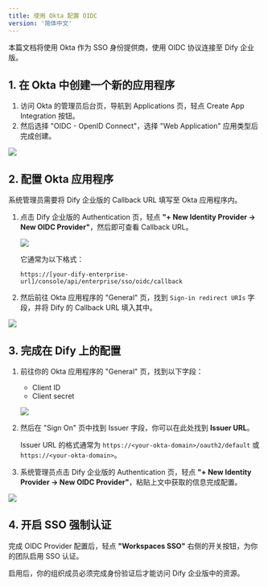 ```yaml
---
title: 使用 Okta 配置 OIDC
version: '简体中文'
---
```


本篇文档将使用 Okta 作为 SSO 身份提供商，使用 OIDC 协议连接至 Dify 企业版。

## 1. 在 Okta 中创建一个新的应用程序

1. 访问 Okta 的管理员后台页，导航到 Applications 页，轻点 Create App Integration 按钮。
2. 然后选择 "OIDC - OpenID Connect"，选择 "Web Application" 应用类型后完成创建。

![](/zh-cn/images/okta-oidc-1.png)

## 2. 配置 Okta 应用程序

系统管理员需要将 Dify 企业版的 Callback URL 填写至 Okta 应用程序内。

1. 点击 Dify 企业版的 Authentication 页，轻点 **"+ New Identity Provider → New OIDC Provider"**，然后即可查看 Callback URL。

   ![](/zh-cn/images/okta-oidc-3.png)

   它通常为以下格式：

   ```
   https://[your-dify-enterprise-url]/console/api/enterprise/sso/oidc/callback
   ```

2. 然后前往 Okta 应用程序的 "General" 页，找到 `Sign-in redirect URIs` 字段，并将 Dify 的 Callback URL 填入其中。

![](/zh-cn/images/okta-oidc-4.png)

## 3. 完成在 Dify 上的配置

1. 前往你的 Okta 应用程序的 "General" 页，找到以下字段：
   * Client ID
   * Client secret

   ![](/zh-cn/images/okta-oidc-5.png)

2. 然后在 "Sign On" 页中找到 Issuer 字段，你可以在此处找到 **Issuer URL**。

   Issuer URL 的格式通常为 `https://<your-okta-domain>/oauth2/default` 或 `https://<your-okta-domain>`。

3. 系统管理员点击 Dify 企业版的 Authentication 页，轻点 **"+ New Identity Provider → New OIDC Provider"**，粘贴上文中获取的信息完成配置。

![](/zh-cn/images/okta-oidc-6.png)

## 4. 开启 SSO 强制认证

完成 OIDC Provider 配置后，轻点 **"Workspaces SSO"** 右侧的开关按钮，为你的团队启用 SSO 认证。

启用后，你的组织成员必须完成身份验证后才能访问 Dify 企业版中的资源。
